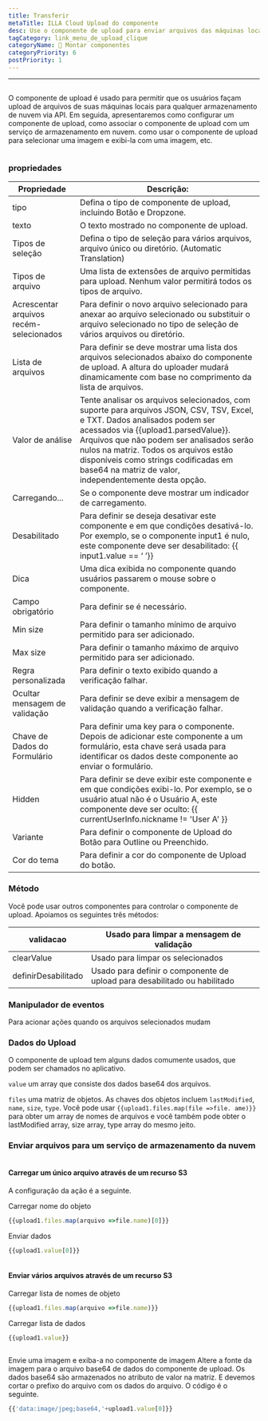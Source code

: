 ```yaml
---
title: Transferir
metaTitle: ILLA Cloud Upload do componente
desc: Use o componente de upload para enviar arquivos das máquinas locais para qualquer armazenamento em nuvem
tagCategory: link_menu_de_upload_clique
categoryName: 🧬 Montar componentes
categoryPriority: 6
postPriority: 1
---
```


* * *

## <h2 hidden>Carregar</h2>

O componente de upload é usado para permitir que os usuários façam upload de arquivos de suas máquinas locais para qualquer armazenamento de nuvem via API. Em seguida, apresentaremos como configurar um componente de upload, como associar o componente de upload com um serviço de armazenamento em nuvem. como usar o componente de upload para selecionar uma imagem e exibi-la com uma imagem, etc.

<img src='https://cdn.illacloud.com/official-website/img/docs/upload1.png' alt="" />

### propriedades

| Propriedade                             | Descrição:                                                                                                                                                                                                                                                                                                                                                |
| --------------------------------------- | --------------------------------------------------------------------------------------------------------------------------------------------------------------------------------------------------------------------------------------------------------------------------------------------------------------------------------------------------------- |
| tipo                                    | Defina o tipo de componente de upload, incluindo Botão e Dropzone.                                                                                                                                                                                                                                                                                        |
| texto                                   | O texto mostrado no componente de upload.                                                                                                                                                                                                                                                                                                                 |
| Tipos de seleção                        | Defina o tipo de seleção para vários arquivos, arquivo único ou diretório. (Automatic Translation)                                                                                                                                                                                                                                                        |
| Tipos de arquivo                        | Uma lista de extensões de arquivo permitidas para upload. Nenhum valor permitirá todos os tipos de arquivo.                                                                                                                                                                                                                                               |
| Acrescentar arquivos recém-selecionados | Para definir o novo arquivo selecionado para anexar ao arquivo selecionado ou substituir o arquivo selecionado no tipo de seleção de vários arquivos ou diretório.                                                                                                                                                                                        |
| Lista de arquivos                       | Para definir se deve mostrar uma lista dos arquivos selecionados abaixo do componente de upload. A altura do uploader mudará dinamicamente com base no comprimento da lista de arquivos.                                                                                                                                                                  |
| Valor de análise                        | Tente analisar os arquivos selecionados, com suporte para arquivos JSON, CSV, TSV, Excel, e TXT. Dados analisados podem ser acessados via {{upload1.parsedValue}}. Arquivos que não podem ser analisados serão nulos na matriz. Todos os arquivos estão disponíveis como strings codificadas em base64 na matriz de valor, independentemente desta opção. |
| Carregando...                           | Se o componente deve mostrar um indicador de carregamento.                                                                                                                                                                                                                                                                                                |
| Desabilitado                            | Para definir se deseja desativar este componente e em que condições desativá-lo. Por exemplo, se o componente input1 é nulo, este componente deve ser desabilitado: {{ input1.value == ‘ ’}}                                                                                                                                                              |
| Dica                                    | Uma dica exibida no componente quando usuários passarem o mouse sobre o componente.                                                                                                                                                                                                                                                                       |
| Campo obrigatório                       | Para definir se é necessário.                                                                                                                                                                                                                                                                                                                             |
| Min size                                | Para definir o tamanho mínimo de arquivo permitido para ser adicionado.                                                                                                                                                                                                                                                                                   |
| Max size                                | Para definir o tamanho máximo de arquivo permitido para ser adicionado.                                                                                                                                                                                                                                                                                   |
| Regra personalizada                     | Para definir o texto exibido quando a verificação falhar.                                                                                                                                                                                                                                                                                                 |
| Ocultar mensagem de validação           | Para definir se deve exibir a mensagem de validação quando a verificação falhar.                                                                                                                                                                                                                                                                          |
| Chave de Dados do Formulário            | Para definir uma key para o componente. Depois de adicionar este componente a um formulário, esta chave será usada para identificar os dados deste componente ao enviar o formulário.                                                                                                                                                                     |
| Hidden                                  | Para definir se deve exibir este componente e em que condições exibi-lo. Por exemplo, se o usuário atual não é o Usuário A, este componente deve ser oculto: {{ currentUserInfo.nickname != 'User A' }}                                                                                                                                                   |
| Variante                                | Para definir o componente de Upload do Botão para Outline ou Preenchido.                                                                                                                                                                                                                                                                                  |
| Cor do tema                             | Para definir a cor do componente de Upload do botão.                                                                                                                                                                                                                                                                                                      |

### Método

Você pode usar outros componentes para controlar o componente de upload. Apoiamos os seguintes três métodos:

| validacao           | Usado para limpar a mensagem de validação                                 |
| ------------------- | ------------------------------------------------------------------------- |
| clearValue          | Usado para limpar os selecionados                                         |
| definirDesabilitado | Usado para definir o componente de upload para desabilitado ou habilitado |

### Manipulador de eventos

Para acionar ações quando os arquivos selecionados mudam

### Dados do Upload

O componente de upload tem alguns dados comumente usados, que podem ser chamados no aplicativo.

`value` um array que consiste dos dados base64 dos arquivos. 

`files` uma matriz de objetos. As chaves dos objetos incluem `lastModified`, `name`, `size`, `type`. Você pode usar `{{upload1.files.map(file =>file. ame)}}` para obter um array de nomes de arquivos e você também pode obter o lastModified array, size array, type array do mesmo jeito. 

### Enviar arquivos para um serviço de armazenamento da nuvem

<img src='https://cdn.illacloud.com/official-website/img/docs/upload2.gif' alt="" />

#### Carregar um único arquivo através de um recurso S3

A configuração da ação é a seguinte. 

Carregar nome do objeto

```jsx
{{upload1.files.map(arquivo =>file.name)[0]}}
```

Enviar dados

```jsx
{{upload1.value[0]}}
```

<img src='https://cdn.illacloud.com/official-website/img/docs/upload3.png' alt="" />

#### Enviar vários arquivos através de um recurso S3

Carregar lista de nomes de objeto

```jsx
{{upload1.files.map(arquivo =>file.name)}}
```

Carregar lista de dados

```jsx
{{upload1.value}}
```

<img src='https://cdn.illacloud.com/official-website/img/docs/upload4.png' alt="" />

Envie uma imagem e exiba-a no componente de imagem
Altere a fonte da imagem para o arquivo base64 de dados do componente de upload. Os dados base64 são armazenados no atributo de valor na matriz. E devemos cortar o prefixo do arquivo com os dados do arquivo. O código é o seguinte. 

```jsx
{{'data:image/jpeg;base64,'+upload1.value[0]}}
```

<img src='https://cdn.illacloud.com/official-website/img/docs/upload5.gif' alt="" />
